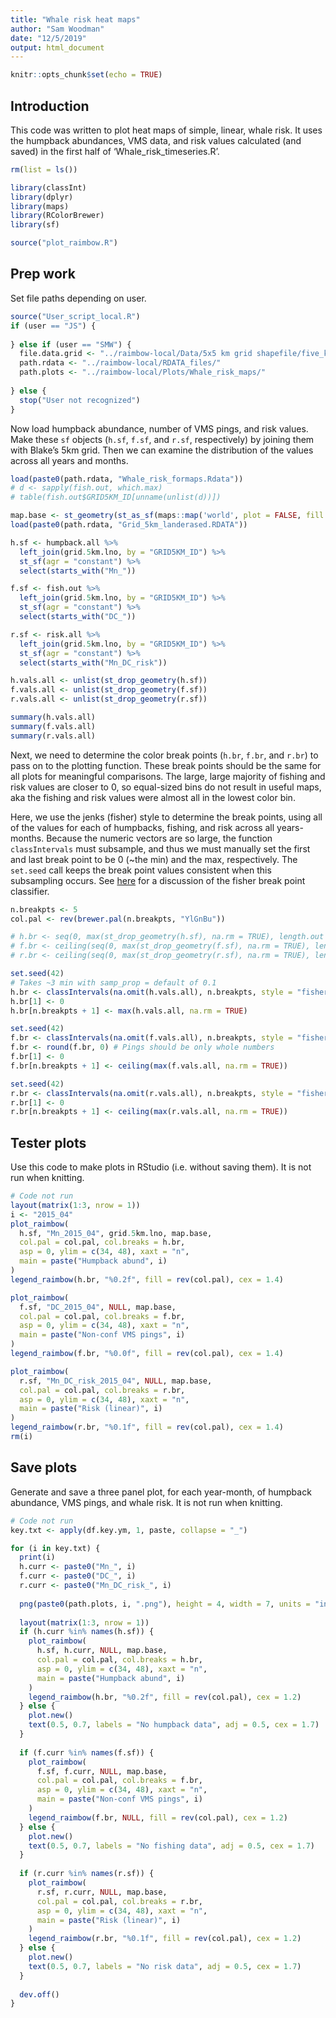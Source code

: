```yaml
---
title: "Whale risk heat maps"
author: "Sam Woodman"
date: "12/5/2019"
output: html_document
---
```


```r
knitr::opts_chunk$set(echo = TRUE)
```

## Introduction

This code was written to plot heat maps of simple, linear, whale risk. It uses the humpback abundances, VMS data, and risk values calculated (and saved) in the first half of 'Whale_risk_timeseries.R'. 

```r
rm(list = ls())

library(classInt)
library(dplyr)
library(maps)
library(RColorBrewer)
library(sf)

source("plot_raimbow.R")
```

## Prep work

Set file paths depending on user.

```r
source("User_script_local.R")
if (user == "JS") {
  
} else if (user == "SMW") {
  file.data.grid <- "../raimbow-local/Data/5x5 km grid shapefile/five_km_grid_polys_geo.shp"
  path.rdata <- "../raimbow-local/RDATA_files/"
  path.plots <- "../raimbow-local/Plots/Whale_risk_maps/"
  
} else {
  stop("User not recognized")
}
```

Now load humpback abundance, number of VMS pings, and risk values. Make these `sf` objects (`h.sf`, `f.sf`, and `r.sf`, respectively) by joining them with Blake's 5km grid. Then we can examine the distribution of the values across all years and months.

```r
load(paste0(path.rdata, "Whale_risk_formaps.Rdata"))
# d <- sapply(fish.out, which.max)
# table(fish.out$GRID5KM_ID[unname(unlist(d))])

map.base <- st_geometry(st_as_sf(maps::map('world', plot = FALSE, fill = TRUE)))
load(paste0(path.rdata, "Grid_5km_landerased.RDATA"))

h.sf <- humpback.all %>% 
  left_join(grid.5km.lno, by = "GRID5KM_ID") %>% 
  st_sf(agr = "constant") %>% 
  select(starts_with("Mn_"))

f.sf <- fish.out %>% 
  left_join(grid.5km.lno, by = "GRID5KM_ID") %>% 
  st_sf(agr = "constant") %>% 
  select(starts_with("DC_"))

r.sf <- risk.all %>% 
  left_join(grid.5km.lno, by = "GRID5KM_ID") %>% 
  st_sf(agr = "constant") %>% 
  select(starts_with("Mn_DC_risk"))

h.vals.all <- unlist(st_drop_geometry(h.sf))
f.vals.all <- unlist(st_drop_geometry(f.sf))
r.vals.all <- unlist(st_drop_geometry(r.sf))

summary(h.vals.all)
summary(f.vals.all)
summary(r.vals.all)
```

Next, we need to determine the color break points (`h.br`, `f.br`, and `r.br`) to pass on to the plotting function. These break points should be the same for all plots for meaningful comparisons. The large, large majority of fishing and risk values are closer to 0, so equal-sized bins do not result in useful maps, aka the fishing and risk values were almost all in the lowest color bin. 

Here, we use the jenks (fisher) style to determine the break points, using all of the values for each of humpbacks, fishing, and risk across all years-months. Because the numeric vectors are so large, the function `classIntervals` must subsample, and thus we must manually set the first and last break point to be 0 (~the min) and the max, respectively. The `set.seed` call keeps the break point values consistent when this subsampling occurs. See [here](http://wiki.objectvision.nl/index.php/Fisher%27s_Natural_Breaks_Classification) for a discussion of the fisher break point classifier. 

```r
n.breakpts <- 5
col.pal <- rev(brewer.pal(n.breakpts, "YlGnBu"))

# h.br <- seq(0, max(st_drop_geometry(h.sf), na.rm = TRUE), length.out = 7)
# f.br <- ceiling(seq(0, max(st_drop_geometry(f.sf), na.rm = TRUE), length.out = 7))
# r.br <- ceiling(seq(0, max(st_drop_geometry(r.sf), na.rm = TRUE), length.out = 7))

set.seed(42)
# Takes ~3 min with samp_prop = default of 0.1
h.br <- classIntervals(na.omit(h.vals.all), n.breakpts, style = "fisher", samp_prop = 0.01)$brks
h.br[1] <- 0
h.br[n.breakpts + 1] <- max(h.vals.all, na.rm = TRUE)

set.seed(42)
f.br <- classIntervals(na.omit(f.vals.all), n.breakpts, style = "fisher")$brks
f.br <- round(f.br, 0) # Pings should be only whole numbers
f.br[1] <- 0
f.br[n.breakpts + 1] <- ceiling(max(f.vals.all, na.rm = TRUE))

set.seed(42)
r.br <- classIntervals(na.omit(r.vals.all), n.breakpts, style = "fisher")$brks
r.br[1] <- 0
r.br[n.breakpts + 1] <- ceiling(max(r.vals.all, na.rm = TRUE))
```

## Tester plots

Use this code to make plots in RStudio (i.e. without saving them). It is not run when knitting.

```r
# Code not run
layout(matrix(1:3, nrow = 1))
i <- "2015_04"
plot_raimbow(
  h.sf, "Mn_2015_04", grid.5km.lno, map.base, 
  col.pal = col.pal, col.breaks = h.br, 
  asp = 0, ylim = c(34, 48), xaxt = "n", 
  main = paste("Humpback abund", i)
)
legend_raimbow(h.br, "%0.2f", fill = rev(col.pal), cex = 1.4)

plot_raimbow(
  f.sf, "DC_2015_04", NULL, map.base, 
  col.pal = col.pal, col.breaks = f.br, 
  asp = 0, ylim = c(34, 48), xaxt = "n", 
  main = paste("Non-conf VMS pings", i)  
)
legend_raimbow(f.br, "%0.0f", fill = rev(col.pal), cex = 1.4)

plot_raimbow(
  r.sf, "Mn_DC_risk_2015_04", NULL, map.base, 
  col.pal = col.pal, col.breaks = r.br, 
  asp = 0, ylim = c(34, 48), xaxt = "n", 
  main = paste("Risk (linear)", i)  
)
legend_raimbow(r.br, "%0.1f", fill = rev(col.pal), cex = 1.4)
rm(i)
```

## Save plots

Generate and save a three panel plot, for each year-month, of humpback abundance, VMS pings, and whale risk. It is not run when knitting.

```r
# Code not run
key.txt <- apply(df.key.ym, 1, paste, collapse = "_")

for (i in key.txt) {
  print(i)
  h.curr <- paste0("Mn_", i)
  f.curr <- paste0("DC_", i)
  r.curr <- paste0("Mn_DC_risk_", i)
  
  png(paste0(path.plots, i, ".png"), height = 4, width = 7, units = "in", res = 300)
  
  layout(matrix(1:3, nrow = 1))
  if (h.curr %in% names(h.sf)) {
    plot_raimbow(
      h.sf, h.curr, NULL, map.base, 
      col.pal = col.pal, col.breaks = h.br, 
      asp = 0, ylim = c(34, 48), xaxt = "n", 
      main = paste("Humpback abund", i)
    )
    legend_raimbow(h.br, "%0.2f", fill = rev(col.pal), cex = 1.2)
  } else {
    plot.new()
    text(0.5, 0.7, labels = "No humpback data", adj = 0.5, cex = 1.7)
  }
  
  if (f.curr %in% names(f.sf)) {
    plot_raimbow(
      f.sf, f.curr, NULL, map.base, 
      col.pal = col.pal, col.breaks = f.br, 
      asp = 0, ylim = c(34, 48), xaxt = "n", 
      main = paste("Non-conf VMS pings", i)  
    )
    legend_raimbow(f.br, NULL, fill = rev(col.pal), cex = 1.2)
  } else {
    plot.new()
    text(0.5, 0.7, labels = "No fishing data", adj = 0.5, cex = 1.7)
  }
  
  if (r.curr %in% names(r.sf)) {
    plot_raimbow(
      r.sf, r.curr, NULL, map.base, 
      col.pal = col.pal, col.breaks = r.br, 
      asp = 0, ylim = c(34, 48), xaxt = "n", 
      main = paste("Risk (linear)", i)  
    )
    legend_raimbow(r.br, "%0.1f", fill = rev(col.pal), cex = 1.2)
  } else {
    plot.new()
    text(0.5, 0.7, labels = "No risk data", adj = 0.5, cex = 1.7)
  }
  
  dev.off()
}
```
